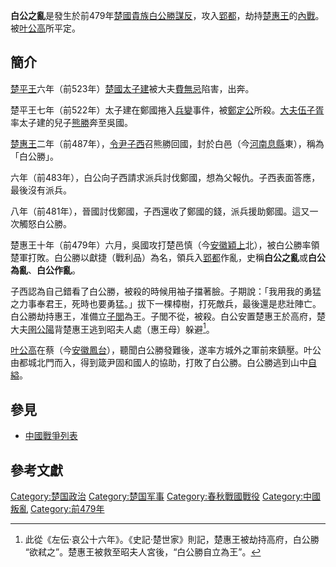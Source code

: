 {{Infobox Military Conflict
|conflict=白公之亂
|partof=
|date=前479年
|place=[[楚國|楚國]][[郢都|郢都]]
|result=白公勝逃到山中，自縊而死。
|combatant1=[[白公勝|白公勝]]
|combatant2=[[楚惠王|楚惠王]]
|commander1=[[白公勝|白公勝]]†
|commander2=[[楚惠王|楚惠王]]、令尹[[子西|子西]]†、司馬[[子期|子期]]†、[[子閭|子閭]]†<br/>[[沈诸梁|葉公高]]
|strength1=不詳
|strength2=不詳
|casualties1=不詳
|casualties2=不詳
}}

'''白公之亂'''是發生於前479年[[楚國|楚國]][[貴族|貴族]][[白公勝|白公勝]][[謀反|謀反]]，攻入[[郢都|郢都]]，劫持[[楚惠王|楚惠王]]的[[內戰|內戰]]。被[[沈诸梁|叶公高]]所平定。

==簡介==
[[楚平王|楚平王]]六年（前523年）[[楚國|楚國]][[太子建|太子建]]被大夫[[費無忌|費無忌]]陷害，出奔。

楚平王七年（前522年）太子建在鄭國捲入[[兵變|兵變]]事件，被[[鄭定公|鄭定公]]所殺。[[大夫|大夫]][[伍子胥|伍子胥]]率太子建的兒子[[白公勝|熊勝]]奔至吳國。

[[楚惠王|楚惠王]]二年（前487年），[[令尹|令尹]][[子西|子西]]召熊勝回國，封於白邑（今[[河南|河南]][[息縣|息縣]]東），稱為「白公勝」。

六年（前483年），白公向子西請求派兵討伐鄭國，想為父報仇。子西表面答應，最後沒有派兵。

八年（前481年），晉國討伐鄭國，子西還收了鄭國的錢，派兵援助鄭國。這又一次觸怒白公勝。

楚惠王十年（前479年）六月，吳國攻打楚邑慎（今[[安徽|安徽]][[穎上|穎上]]北），被白公勝率領楚軍打敗。白公勝以獻捷（戰利品）為名，領兵入[[郢都|郢都]]作亂，史稱'''白公之亂'''或'''白公​​為亂'''、'''白公​​作亂'''。

子西認為自己錯看了白公勝，被殺的時候用袖子擋著臉。子期說：「我用我的勇猛之力事奉君王，死時也要勇猛。」拔下一棵樟樹，打死敵兵，最後還是悲壯陣亡。白公勝劫持惠王，准備立[[子閭|子閭]]為王。子閭不從，被殺。白公安置楚惠王於高府，楚大夫[[圉公陽|圉公陽]]背楚惠王逃到昭夫人處（惠王母）躲避<ref name="燕國">此從《左伝·哀公十六年》。《史記·楚世家》則記，楚惠王被劫持高府，白公勝 “欲弒之”。楚惠王被救至昭夫人宮後，“白公勝自立為王”。</ref>。

[[沈诸梁|叶公高]]在蔡（今[[安徽|安徽]][[鳳台|鳳台]]），聽聞白公勝發難後，遂率方城外之軍前來鎮壓。叶公由都城北門而入，得到箴尹固和國人的協助，打敗了白公勝。白公勝逃到山中[[自縊|自縊]]。

==參見==
*[[中國戰爭列表|中國戰爭列表]]

==參考文獻==
{{reflist}}

[[Category:楚国政治|Category:楚国政治]]
[[Category:楚国军事|Category:楚国军事]]
[[Category:春秋戰國戰役|Category:春秋戰國戰役]]
[[Category:中國叛亂|Category:中國叛亂]]
[[Category:前479年|Category:前479年]]